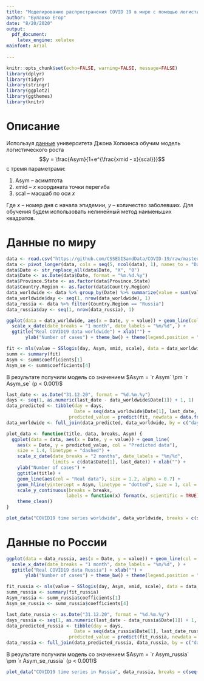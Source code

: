 ```yaml
---
title: "Моделирование распространения COVID 19 в мире с помощью логистического уравнения"
author: "Булавко Егор"
date: "8/20/2020"
output: 
  pdf_document:
    latex_engine: xelatex
mainfont: Arial
    
---
```


```r
knitr::opts_chunk$set(echo=FALSE, warning=FALSE, message=FALSE)
library(dplyr)
library(tidyr)
library(stringr)
library(ggplot2)
library(ggthemes)
library(knitr)
```
# Описание
Используя [данные](https://github.com/CSSEGISandData/COVID-19/blob/master/csse_covid_19_data/csse_covid_19_time_series/time_series_covid19_confirmed_global.csv) университета Джона Хопкинса 
обучим модель логистического роста 
$$y = \frac{Asym}{1+e^{\frac{xmid - x}{scal}}}$$
с тремя параметрами:

1. Asym -- асимптота
2. xmid -- $x$ координата точки перегиба
3. scal -- масшаб по оси $x$

Где $x$ -- номер дня с начала эпидемии, $y$ -- количество заболевших.
Для обучения будем использовать нелинейный метод наименьших квадратов.

# Данные по миру
```r
data <- read.csv("https://github.com/CSSEGISandData/COVID-19/raw/master/csse_covid_19_data/csse_covid_19_time_series/time_series_covid19_confirmed_global.csv")
data <- pivot_longer(data, cols = seq(5, ncol(data), 1), names_to = "Date")
data$Date <- str_replace_all(data$Date, "X", "0")
data$Date <- as.Date(data$Date, format = "%m.%d.%y")
data$Province.State <- as.factor(data$Province.State)
data$Country.Region <- as.factor(data$Country.Region)
data_worldwide <- data %>% group_by(Date) %>% summarize(value = sum(value))
data_worldwide$day <- seq(1, nrow(data_worldwide), 1)
data_russia <- data %>% filter(Country.Region == "Russia")
data_russia$day <- seq(1, nrow(data_russia), 1)
```

```r
ggplot(data = data_worldwide, aes(x = Date, y = value)) + geom_line(col = "#00BFC4", size = 1.2) + 
  scale_x_date(date_breaks = "1 month", date_labels = "%m/%d", ) +
  ggtitle("Real COVID19 data worldwide") + xlab("") + 
       ylab("Number of cases") + theme_bw() + theme(legend.position = "none") + theme_clean()
```

```r
fit <- nls(value ~ SSlogis(day, Asym, xmid, scale), data = data_worldwide)
summ <- summary(fit)
Asym <- summ$coefficients[1]
Asym_se <- summ$coefficients[4]
```

В результате получили модель со значением $Asym = `r Asym` \pm `r Asym_se` (p < 0.001)$

```r
last_date <- as.Date("31.12.20", format = "%d.%m.%y")
days <- seq(1, as.numeric(last_date - data_worldwide$Date[1]) + 1, 1)
data_predicted <- tibble(day = days, 
                         Date = seq(data_worldwide$Date[1], last_date, 1), 
                       predicted_value = predict(fit, newdata = data.frame(day = days)))
data_worldwide <- full_join(data_predicted, data_worldwide, by = c("day" = "day", "Date" = "Date"))
```

```r
plot_data <- function(title, data, breaks, Asym) {
  ggplot(data = data, aes(x = Date, y = value)) + geom_line(
    aes(x = Date, y = predicted_value, col = "Predicted data"),
    size = 1.4, linetype = "dashed") + 
    scale_x_date(date_breaks = "2 months", date_labels = "%m/%d",
                 limits = c(data$Date[1], last_date)) + xlab("") + 
    ylab("Number of cases") +
    ggtitle(title) +
    geom_line(aes(col = "Real data"), size = 1.2, alpha = 0.7) +
    geom_hline(yintercept = Asym, linetype = "dotted", size = 1, col = "#F8766D") + 
    scale_y_continuous(breaks = breaks, 
                      labels = function(x) format(x, scientific = TRUE)) +
    theme_clean()
}
```


```r
plot_data("COVID19 time series worldwide", data_worldwide, breaks = c(seq(0, 3e7, 1e7), Asym), Asym = Asym)
```

# Данные по России
```r
ggplot(data = data_russia, aes(x = Date, y = value)) + geom_line(col = "#00BFC4", size = 1.2) + 
  scale_x_date(date_breaks = "1 month", date_labels = "%m/%d", ) +
  ggtitle("Real COVID19 data Russia") + xlab("") + 
       ylab("Number of cases") + theme_bw() + theme(legend.position = "none") + theme_clean()
```

```r
fit_russia <- nls(value ~ SSlogis(day, Asym, xmid, scale), data = data_russia)
summ_russia <- summary(fit_russia)
Asym_russia <- summ_russia$coefficients[1]
Asym_se_russia <- summ_russia$coefficients[4]
```

```r
last_date_russia <- as.Date("31.12.20", format = "%d.%m.%y")
days_russia <- seq(1, as.numeric(last_date - data_russia$Date[1]) + 1, 1)
data_predicted_russia <- tibble(day = days, 
                         Date = seq(data_russia$Date[1], last_date_russia, 1), 
                       predicted_value = predict(fit_russia, newdata = data.frame(day = days_russia)))
data_russia <- full_join(data_predicted_russia, data_russia, by = c("day" = "day", "Date" = "Date"))
```

В результате получили модель со значением $Asym = `r Asym_russia` \pm `r Asym_se_russia` (p < 0.001)$

```r
plot_data("COVID19 time series in Russia", data_russia, breaks = c(seq(0, 9e5, 1e5), Asym_russia), Asym = Asym_russia)
```